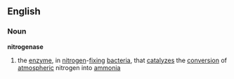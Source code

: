 ==English==
===Noun===
{{wikipedia}}
'''nitrogenase'''
# the [[enzyme]], in [[nitrogen]]-[[fixing]] [[bacteria]], that [[catalyze]]s the [[conversion]] of [[atmospheric]] nitrogen into [[ammonia]]